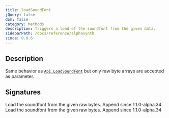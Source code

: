 ```yaml
---
title: loadSoundFont
jQuery: false
dom: false
category: Methods
description: Triggers a load of the soundfont from the given data.
sidebarPath: /docs/reference/alphasynth
since: 0.9.6
---
```



## Description

Same behavior as [`Api.LoadSoundFont`](/docs/reference/api/loadsoundfont) but only raw byte arrays are accepted
as parameter.

## Signatures

<TypeTable>
    <TypeRow type="net" name="void LoadSoundFont(byte[] raw, bool append)">
        Load the soundfont from the given raw bytes.
        Append since <span class="badge badge--info">1.1.0-alpha.34</span>
    </TypeRow>
    <TypeRow type="js" name="function loadSoundFont(uint8array, append)">
        Load the soundfont from the given raw bytes.
        Append since <span class="badge badge--info">1.1.0-alpha.34</span>
    </TypeRow>
</TypeTable>
